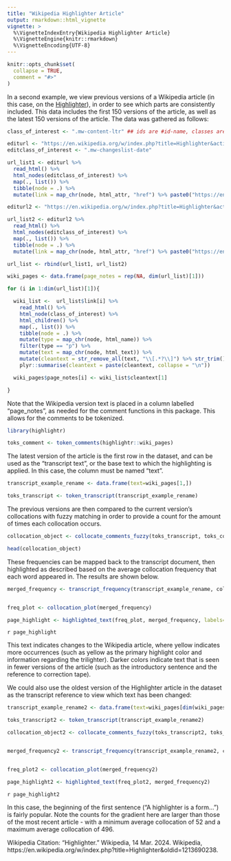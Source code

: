 ```yaml
---
title: "Wikipedia Highlighter Article"
output: rmarkdown::html_vignette
vignette: >
  %\VignetteIndexEntry{Wikipedia Highlighter Article}
  %\VignetteEngine{knitr::rmarkdown}
  %\VignetteEncoding{UTF-8}
---
```


```r
knitr::opts_chunk$set(
  collapse = TRUE,
  comment = "#>"
)
```

In a second example, we view previous versions of a Wikipedia article (in this case, on the [Highlighter](https://en.wikipedia.org/wiki/Highlighter)), in order to see which parts are consistently included.
This data includes the first 150 versions of the article, as well as the latest 150 versions of the article.
The data was gathered as follows:

```r

class_of_interest <- ".mw-content-ltr" ## ids are #id-name, classes are .class-name

editurl <- "https://en.wikipedia.org/w/index.php?title=Highlighter&action=history&offset=&limit=150"
editclass_of_interest <- ".mw-changeslist-date"

url_list1 <- editurl %>%
  read_html() %>%
  html_nodes(editclass_of_interest) %>%
  map(., list()) %>%
  tibble(node = .) %>%
  mutate(link = map_chr(node, html_attr, "href") %>% paste0("https://en.wikipedia.org", .))

editurl2 <- "https://en.wikipedia.org/w/index.php?title=Highlighter&action=history&dir=prev&limit=150"

url_list2 <- editurl2 %>%
  read_html() %>%
  html_nodes(editclass_of_interest) %>%
  map(., list()) %>%
  tibble(node = .) %>%
  mutate(link = map_chr(node, html_attr, "href") %>% paste0("https://en.wikipedia.org", .))

url_list <- rbind(url_list1, url_list2)

wiki_pages <- data.frame(page_notes = rep(NA, dim(url_list)[1]))

for (i in 1:dim(url_list)[1]){

  wiki_list <-  url_list$link[i] %>%
    read_html() %>%
    html_node(class_of_interest) %>%
    html_children() %>%
    map(., list()) %>%
    tibble(node = .) %>%
    mutate(type = map_chr(node, html_name)) %>%
    filter(type == "p") %>%
    mutate(text = map_chr(node, html_text)) %>%
    mutate(cleantext = str_remove_all(text, "\\[.*?\\]") %>% str_trim()) %>%
    plyr::summarise(cleantext = paste(cleantext, collapse = "\n"))

  wiki_pages$page_notes[i] <- wiki_list$cleantext[1]

}

```

Note that the Wikipedia version text is placed in a column labelled "page_notes", as needed for the comment functions in this package.
This allows for the comments to be tokenized.


```r
library(highlightr)

toks_comment <- token_comments(highlightr::wiki_pages)
```

The latest version of the article is the first row in the dataset, and can be used as the "transcript text", or the base text to which the highlighting is applied.
In this case, the column must be named "text".

```r

transcript_example_rename <- data.frame(text=wiki_pages[1,])

toks_transcript <- token_transcript(transcript_example_rename)

```

The previous versions are then compared to the current version's collocations with fuzzy matching in order to provide a count for the amount of times each collocation occurs.

```r

collocation_object <- collocate_comments_fuzzy(toks_transcript, toks_comment)

head(collocation_object)

```

These frequencies can be mapped back to the transcript document, then highlighted as described based on the average collocation frequency that each word appeared in.
The results are shown below.

```r

merged_frequency <- transcript_frequency(transcript_example_rename, collocation_object)


freq_plot <- collocation_plot(merged_frequency)

page_highlight <- highlighted_text(freq_plot, merged_frequency, labels=c("(fewest articles)", "(most articles)"))
```

`r page_highlight`

This text indicates changes to the Wikipedia article, where yellow indicates more occurrences (such as yellow as the primary highlight color and information regarding the trilighter).
Darker colors indicate text that is seen in fewer versions of the article (such as the introductory sentence and the reference to correction tape).

We could also use the oldest version of the Highlighter article in the dataset as the transcript reference to view which text has been changed:

```r

transcript_example_rename2 <- data.frame(text=wiki_pages[dim(wiki_pages)[1],])

toks_transcript2 <- token_transcript(transcript_example_rename2)

collocation_object2 <- collocate_comments_fuzzy(toks_transcript2, toks_comment)


merged_frequency2 <- transcript_frequency(transcript_example_rename2, collocation_object2)


freq_plot2 <- collocation_plot(merged_frequency2)

page_highlight2 <- highlighted_text(freq_plot2, merged_frequency2)

```

`r page_highlight2`

In this case, the beginning of the first sentence ("A highlighter is a form...") is fairly popular.
Note the counts for the gradient here are larger than those of the most recent article - with a minimum average collocation of 52 and a maximum average collocation of 496.

Wikipedia Citation:
“Highlighter.” Wikipedia, 14 Mar. 2024. Wikipedia, https://en.wikipedia.org/w/index.php?title=Highlighter&oldid=1213690238.


